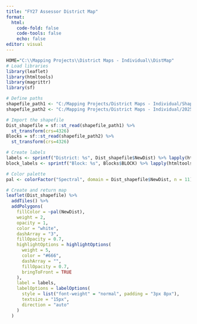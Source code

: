 ```yaml
---
title: "FY27 Assessor District Map"
format:
  html:
    code-fold: false
    code-tools: false
    echo: false
editor: visual
---
```


```r
HOME="C:\\Mapping Projects\\District Maps - Individual\\DistMap"
# Load libraries
library(leaflet)
library(htmltools)
library(magrittr)
library(sf)

# Define paths
shapefile_path1 <- "C:/Mapping Projects/District Maps - Individual/Shapefiles/FY27_District_Boundaries.shp"
shapefile_path2 <- "C:/Mapping Projects/District Maps - Individual/2025-26 (FY27)/GIS/FY26_Blocks.shp"

# Import the shapefile
Dist_shapefile = sf::st_read(shapefile_path1) %>% 
  st_transform(crs=4326)
Blocks = sf::st_read(shapefile_path2) %>% 
  st_transform(crs=4326)

# Create labels
labels <- sprintf("District: %s", Dist_shapefile$NewDist) %>% lapply(htmltools::HTML)
block_labels <- sprintf("Block: %s", Blocks$BLOCK) %>% lapply(htmltools::HTML)

# Color palette
pal <- colorFactor("Spectral", domain = Dist_shapefile$NewDist, n = 11)
```

```r
# Create and return map
leaflet(Dist_shapefile) %>%
  addTiles() %>%
  addPolygons(
    fillColor = ~pal(NewDist),
    weight = 2,
    opacity = 1,
    color = "white",
    dashArray = "3",
    fillOpacity = 0.7,
    highlightOptions = highlightOptions(
      weight = 5,
      color = "#666",
      dashArray = "",
      fillOpacity = 0.7,
      bringToFront = TRUE
    ),
    label = labels,
    labelOptions = labelOptions(
      style = list("font-weight" = "normal", padding = "3px 8px"),
      textsize = "15px",
      direction = "auto"
    )
  )
```

